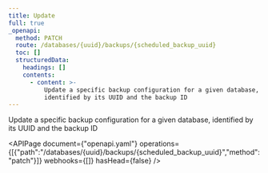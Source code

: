 ```yaml
---
title: Update
full: true
_openapi:
  method: PATCH
  route: /databases/{uuid}/backups/{scheduled_backup_uuid}
  toc: []
  structuredData:
    headings: []
    contents:
      - content: >-
          Update a specific backup configuration for a given database,
          identified by its UUID and the backup ID
---
```

Update a specific backup configuration for a given database, identified by its UUID and the backup ID

<APIPage document={"openapi.yaml"} operations={[{"path":"/databases/{uuid}/backups/{scheduled_backup_uuid}","method":"patch"}]} webhooks={[]} hasHead={false} />